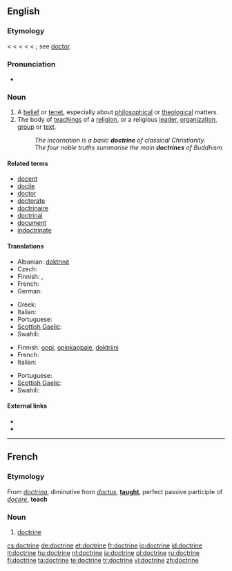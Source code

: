 {{wikipedia}}
==English==

===Etymology===
< {{etyl|enm}} < {{etyl|fro}} < {{etyl|la}} {{term|doctrina||teaching, instruction, learning, knowledge}} < {{term|doctor||a teacher}} < {{term|docere||to teach}}; see [[doctor]].

===Pronunciation===
* {{audio|en-us-doctrine.ogg|Audio (US)}}

===Noun===
{{en-noun}}

# A [[belief]] or [[tenet]], especially about [[philosophical]] or [[theological]] matters.
# The body of [[teaching]]s of a [[religion]], or a religious [[leader]], [[organization]], [[group]] or [[text]].
#: ''The incarnation is a basic '''doctrine''' of classical Christianity.''
#: ''The four noble truths summarise the main '''doctrines''' of Buddhism.''

====Related terms====
* [[docent]]
* [[docile]]
* [[doctor]]
* [[doctorate]]
* [[doctrinaire]]
* [[doctrinal]]
* [[document]]
* [[indoctrinate]]

====Translations====
{{trans-top|belief}}
* Albanian: [[doktrinë]] {{n}}
* Czech: {{t-|cs|doktrína|f}}
* Finnish: {{t-|fi|oppi}}, {{t-|fi|doktriini}}
* French: {{t+|fr|doctrine|f}}
* German: {{t+|de|Doktrin|f}}
{{trans-mid}}
* Greek: {{t+|el|δόγμα|n|tr=dógma|sc=Grek}}
* Italian: {{t+|it|dottrina|f}}
* Portuguese: {{t|pt|doutrina|f}}
* [[Scottish Gaelic]]: {{t-|gd|teagasg|m|xs=Scottish Gaelic}}
* Swahili: {{t+|sw|maadili|xs=Swahili}}
{{trans-bottom}}

{{trans-top|body of beliefs or teachings}}
* Finnish: [[oppi]], [[opinkappale]], [[doktriini]]
* French: {{t+|fr|doctrine|f}}
* Italian: {{t+|it|dottrina|f}}
{{trans-mid}}
* Portuguese: {{t|pt|doutrina|f}}
* [[Scottish Gaelic]]: {{t-|gd|teagasg|m|xs=Scottish Gaelic}}
* Swahili: {{t+|sw|maadili|xs=Swahili}}
{{trans-bottom}}

====External links====
* {{R:Webster 1913}}
* {{R:Century 1911}}

----

==French==

===Etymology===
From {{etyl|la}} ''[[doctrina]]'', diminutive from ''[[doctus]]'', '''[[taught]]''', perfect passive participle of ''[[docere]]'', '''teach'''

===Noun===
{{fr-noun|f}}

# [[#English|doctrine]]

[[cs:doctrine]]
[[de:doctrine]]
[[et:doctrine]]
[[fr:doctrine]]
[[io:doctrine]]
[[id:doctrine]]
[[it:doctrine]]
[[hu:doctrine]]
[[nl:doctrine]]
[[ja:doctrine]]
[[pl:doctrine]]
[[ru:doctrine]]
[[fi:doctrine]]
[[ta:doctrine]]
[[te:doctrine]]
[[tr:doctrine]]
[[vi:doctrine]]
[[zh:doctrine]]
